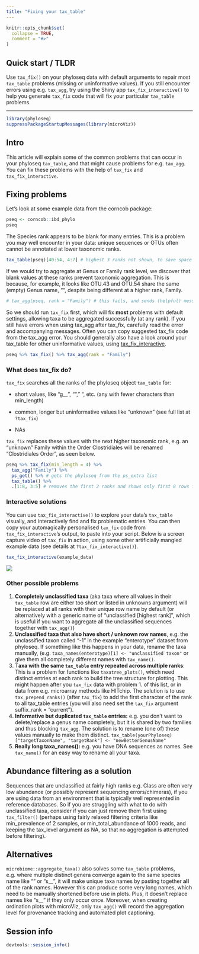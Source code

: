 ```yaml
---
title: "Fixing your tax_table"
---
```


```r
knitr::opts_chunk$set(
  collapse = TRUE,
  comment = "#>"
)
```

## Quick start / TLDR

Use `tax_fix()` on your phyloseq data with default arguments to repair most `tax_table` problems (missing or uninformative values). If you still encounter errors using e.g. `tax_agg`, try using the Shiny app `tax_fix_interactive()` to help you generate `tax_fix` code that will fix your particular `tax_table` problems.

------------------------------------------------------------------------

```r
library(phyloseq)
suppressPackageStartupMessages(library(microViz))
```

## Intro

This article will explain some of the common problems that can occur in your phyloseq `tax_table`, and that might cause problems for e.g. `tax_agg`. You can fix these problems with the help of `tax_fix` and `tax_fix_interactive`.

## Fixing problems

Let's look at some example data from the corncob package:

```r
pseq <- corncob::ibd_phylo
pseq
```

The Species rank appears to be blank for many entries. This is a problem you may well encounter in your data: unique sequences or OTUs often cannot be annotated at lower taxonomic ranks.

```r
tax_table(pseq)[40:54, 4:7] # highest 3 ranks not shown, to save space
```

If we would try to aggregate at Genus or Family rank level, we discover that blank values at these ranks prevent taxonomic aggregation. This is because, for example, it looks like OTU.43 and OTU.54 share the same (empty) Genus name, "", despite being different at a higher rank, Family.

```r
# tax_agg(pseq, rank = "Family") # this fails, and sends (helpful) messages about taxa problems
```

So we should run `tax_fix` first, which will fix **most** problems with default settings, allowing taxa to be aggregated successfully (at any rank). If you still have errors when using tax_agg after tax_fix, carefully read the error and accompanying messages. Often you can copy suggested tax_fix code from the tax_agg error. You should generally also have a look around your tax_table for other uninformative values, using [tax_fix_interactive](https://david-barnett.github.io/microViz/articles/web-only/tax-fixing.html#interactive-solutions).

```r
pseq %>% tax_fix() %>% tax_agg(rank = "Family")
```

### What does tax_fix do?

`tax_fix` searches all the ranks of the phyloseq object `tax_table` for:

-   short values, like "g\_\_", "", " ", etc. (any with fewer characters than min_length)

-   common, longer but uninformative values like "unknown" (see full list at `?tax_fix`)

-   NAs

`tax_fix` replaces these values with the next higher taxonomic rank, e.g. an "unknown" Family within the Order Clostridiales will be renamed "Clostridiales Order", as seen below.

```r
pseq %>% tax_fix(min_length = 4) %>% 
  tax_agg("Family") %>% 
  ps_get() %>% # gets the phyloseq from the ps_extra list
  tax_table() %>% 
  .[1:8, 3:5] # removes the first 2 ranks and shows only first 8 rows for nice printing
```

### Interactive solutions

You can use `tax_fix_interactive()` to explore your data's `tax_table` visually, and interactively find and fix problematic entries. You can then copy your automagically personalised `tax_fix` code from `tax_fix_interactive`'s output, to paste into your script. Below is a screen capture video of `tax_fix` in action, using some other artificially mangled example data (see details at `?tax_fix_interactive()`).

``` .r
tax_fix_interactive(example_data)
```

![](images/20210411_tax_fix_interactive_x2.gif)

### Other possible problems

1.  **Completely unclassified taxa** (aka taxa where all values in their `tax_table` row are either too short or listed in unknowns argument) will be replaced at all ranks with their unique row name by default (or alternatively with a generic name of "unclassified [highest rank]", which is useful if you want to aggregate all the unclassified sequences together with `tax_agg()`)
2.  **Unclassified taxa that also have short / unknown row names**, e.g. the unclassified taxon called "-1" in the example "enterotype" dataset from phyloseq. If something like this happens in your data, rename the taxa manually, (e.g. `taxa_names(enterotype)[1] <- "unclassified taxon"` or give them all completely different names with `tax_name()`.
3.  T**axa with the same `tax_table` entry repeated across multiple ranks**: This is a problem for functions like `taxatree_plots()`, which need distinct entries at each rank to build the tree structure for plotting. This might happen after you `tax_fix` data with problem 1. of this list, or in data from e.g. microarray methods like HITchip. The solution is to use `tax_prepend_ranks()` (after `tax_fix`) to add the first character of the rank to all tax_table entries (you will also need set the `tax_fix` argument suffix_rank = "current").
4.  **Informative but duplicated `tax_table` entries:** e.g. you don't want to delete/replace a genus name completely, but it is shared by two families and thus blocking `tax_agg`. The solution is to rename (one of) these values manually to make them distinct. `tax_table(yourPhyloseq)["targetTaxonName", "targetRank"] <- "newBetterGenusName"`
5.  **Really long taxa_names():** e.g. you have DNA sequences as names. See `tax_name()` for an easy way to rename all your taxa.

## Abundance filtering as a solution

Sequences that are unclassified at fairly high ranks e.g. Class are often very low abundance (or possibly represent sequencing errors/chimeras), if you are using data from an environment that is typically well represented in reference databases. So if you are struggling with what to do with unclassified taxa, consider if you can just remove them first using `tax_filter()` (perhaps using fairly relaxed filtering criteria like min_prevalence of 2 samples, or min_total_abundance of 1000 reads, and keeping the tax_level argument as NA, so that no aggregation is attempted before filtering).

## Alternatives

`microbiome::aggregate_taxa()` also solves some `tax_table` problems, e.g. where multiple distinct genera converge again to the same species name like "" or "s\_\_", it will make unique taxa names by pasting together **all** of the rank names. However this can produce some very long names, which need to be manually shortened before use in plots. Plus, it doesn't replace names like "s\_\_" if they only occur once. Moreover, when creating ordination plots with microViz, only `tax_agg()` will record the aggregation level for provenance tracking and automated plot captioning.

## Session info

```r
devtools::session_info()
```
